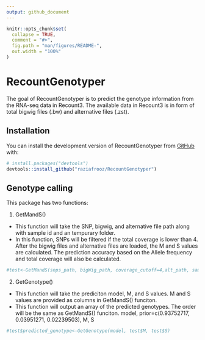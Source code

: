 ```yaml
---
output: github_document
---
```


<!-- README.md is generated from README.Rmd. Please edit that file -->

```r
knitr::opts_chunk$set(
  collapse = TRUE,
  comment = "#>",
  fig.path = "man/figures/README-",
  out.width = "100%"
)
```

# RecountGenotyper

<!-- badges: start -->
<!-- badges: end -->

The goal of RecountGenotyper is to predict the genotype information from the RNA-seq data in Recount3. The available data in Recount3 is in form of total bigwig files (.bw) and alternative files (.zst).

## Installation

You can install the development version of RecountGenotyper from [GitHub](https://github.com/) with:

``` r
# install.packages("devtools")
devtools::install_github("raziafrooz/RecountGenotyper")
```

## Genotype calling

This package has two functions:

1) GetMandS()

* This function will take the SNP, bigwig, and alternative file path along with sample id and an tempurary folder. 
* In this function, SNPs will be filtered if the total coverage is lower than 4. After the bigwig files and alternative files are loaded, the M and S values are calculated. The prediction accuracy based on the Allele frequency and total coverage will also be calculated.


```r
#test<-GetMandS(snps_path, bigWig_path, coverage_cutoff=4,alt_path, sample_id_rep, temp_folder)
```

2) GetGenotype()

* This function will take the prediciton model, M, and S values. M and S values are provided as columns in GetMandS() funciton. 
* This function will output an array of the predicted genotypes. The order will be the same as GetMandS() funciton.
model, prior=c(0.93752717, 0.03951271, 0.02239503), M, S
```r
#test$predicted_genotype<-GetGenotype(model, test$M, test$S)
```

